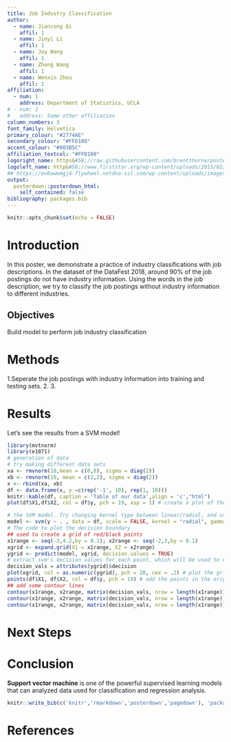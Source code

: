 ```yaml
---
title: Job Industry Classification
author:
  - name: Jiancong Qi
    affil: 1
  - name: Jinyi Li
    affil: 1
  - name: Joy Wang
    affil: 1
  - name: Zheng Wang
    affil: 1
  - name: Wenxin Zhou
    affil: 1
affiliation:
  - num: 1
    address: Department of Statistics, UCLA
# - num: 2
#   address: Some other affiliation
column_numbers: 3
font_family: Helvetica
primary_colour: "#2774AE"
secondary_colour: "#FFD100"
accent_colour: "#003B5C"
affiliation_textcol: "#FFD100"
logoright_name: https&#58;//raw.githubusercontent.com/brentthorne/posterdown/master/images/betterhexlogo.png
logoleft_name: http&#58;//www.firststar.org/wp-content/uploads/2015/02/ucla1.jpg
## https://ev0awwmgj4-flywheel.netdna-ssl.com/wp-content/uploads/images/products/products-University-of-CA-Los-Angeles-Seal.jpg
output: 
  posterdown::posterdown_html:
    self_contained: false
bibliography: packages.bib
---
```


```r
knitr::opts_chunk$set(echo = FALSE)
```

# Introduction

In this poster, we demonstrate a practice of industry classifications with job descriptions. In the dataset of the DataFest 2018, around 90% of the job postings do not have industry information. Using the words in the job description, we try to classify the job postings without industry information to different industries. 

## Objectives

Build model to perform job industry classification

# Methods

1.Seperate the job postings with industry information into training and testing sets.
2.
3.



# Results

Let's see the results from a SVM model!

```r
library(mvtnorm)
library(e1071)
# generation of data
# try making different data sets
xa <- rmvnorm(10,mean = c(0,0), sigma = diag(2))
xb <- rmvnorm(10, mean = c(2,2), sigma = diag(2))
x <- rbind(xa, xb)
df <- data.frame(x, y =c(rep('-1', 10), rep(1, 10)))
knitr::kable(df, caption = 'Table of our data',align = 'c',"html")
plot(df$X1,df$X2, col = df$y, pch = 19, asp = 1) # create a plot of the mixture
```



```r
# the SVM model. Try changing kernel type between linear/radial, and using different values of gamma and cost
model <- svm(y ~ . , data = df, scale = FALSE, kernel = "radial", gamma = 1, cost = 1)
# The code to plot the decision boundary
## used to create a grid of red/black points 
x1range <- seq(-3,4.2,by = 0.1); x2range <- seq(-2,3,by = 0.1)
xgrid <- expand.grid(X1 = x1range, X2 = x2range)
ygrid <- predict(model, xgrid, decision.values = TRUE)
# extract svm's decision values for each point, which will be used to draw contour lines
decision_vals = attributes(ygrid)$decision
plot(xgrid, col = as.numeric(ygrid), pch = 20, cex = .2) # plot the grid of points colored by the decision
points(df$X1, df$X2, col = df$y, pch = 19) # add the points in the original data
## add some contour lines
contour(x1range, x2range, matrix(decision_vals, nrow = length(x1range)), level = 0, add = TRUE, lwd = 2)
contour(x1range, x2range, matrix(decision_vals, nrow = length(x1range)), level = 0.5, add = TRUE, col = "black")
contour(x1range, x2range, matrix(decision_vals, nrow = length(x1range)), level = -0.5, add = TRUE, col = "red")
```

# Next Steps



# Conclusion

**Support vector machine** is one of the powerful supervised learning models that can analyzed data used for classification and regression analysis. 

```r
knitr::write_bib(c('knitr','rmarkdown','posterdown','pagedown'), 'packages.bib')
```

# References
